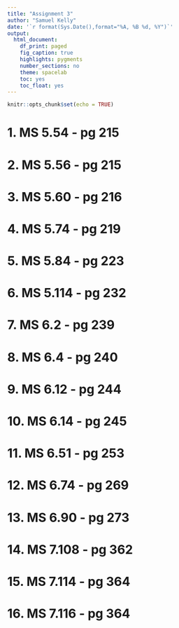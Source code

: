 ```yaml
---
title: "Assignment 3"
author: "Samuel Kelly"
date: '`r format(Sys.Date(),format="%A, %B %d, %Y")`'
output: 
  html_document:
    df_print: paged
    fig_caption: true
    highlights: pygments
    number_sections: no
    theme: spacelab
    toc: yes
    toc_float: yes
---
```


```r
knitr::opts_chunk$set(echo = TRUE)
```

# 1. MS 5.54 - pg 215



# 2. MS 5.56 - pg 215



# 3. MS 5.60 - pg 216



# 4. MS 5.74 - pg 219



# 5. MS 5.84 - pg 223



# 6. MS 5.114 - pg 232



# 7. MS 6.2 - pg 239



# 8. MS 6.4 - pg 240



# 9. MS 6.12 - pg 244



# 10. MS 6.14 - pg 245



# 11. MS 6.51 - pg 253



# 12. MS 6.74 - pg 269



# 13. MS 6.90 - pg 273



# 14. MS 7.108 - pg 362



# 15. MS 7.114 - pg 364



# 16. MS 7.116 - pg 364


